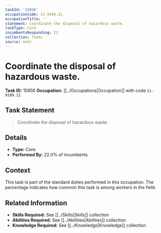 ```yaml
---
taskId: '15856'
occupationCode: 11-9199.11
occupationTitle: ''
statement: Coordinate the disposal of hazardous waste.
taskType: Core
incumbentsResponding: 22
collection: Tasks
source: onet
---
```

# Coordinate the disposal of hazardous waste.

**Task ID:** 15856
**Occupation:** [[../Occupations|Occupation]] with code `11-9199.11`

## Task Statement

> Coordinate the disposal of hazardous waste.

## Details

- **Type:** Core
- **Performed By:** 22.0% of incumbents

## Context

This task is part of the standard duties performed in this occupation. The percentage indicates how common this task is among workers in the field.

## Related Information

- **Skills Required:** See [[../Skills|Skills]] collection
- **Abilities Required:** See [[../Abilities|Abilities]] collection
- **Knowledge Required:** See [[../Knowledge|Knowledge]] collection

